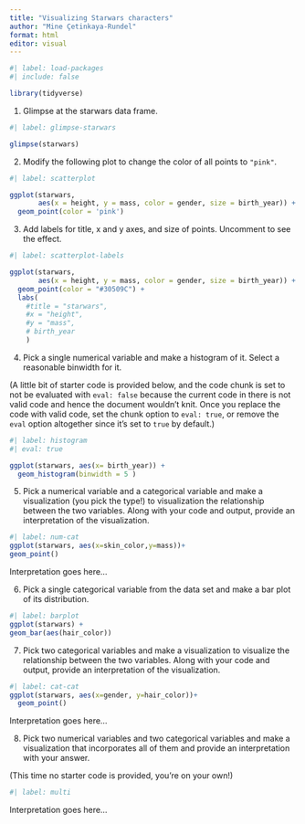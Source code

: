 ```yaml
---
title: "Visualizing Starwars characters"
author: "Mine Çetinkaya-Rundel"
format: html
editor: visual
---
```


```r
#| label: load-packages
#| include: false

library(tidyverse)
```

1.  Glimpse at the starwars data frame.

```r
#| label: glimpse-starwars

glimpse(starwars)
```

2.  Modify the following plot to change the color of all points to `"pink"`.

```r
#| label: scatterplot

ggplot(starwars, 
       aes(x = height, y = mass, color = gender, size = birth_year)) +
  geom_point(color = 'pink')
```

3.  Add labels for title, x and y axes, and size of points. Uncomment to see the effect.

```r
#| label: scatterplot-labels

ggplot(starwars, 
       aes(x = height, y = mass, color = gender, size = birth_year)) +
  geom_point(color = "#30509C") +
  labs(
    #title = "starwars",
    #x = "height", 
    #y = "mass",
    # birth_year
    )
```

4.  Pick a single numerical variable and make a histogram of it. Select a reasonable binwidth for it.

(A little bit of starter code is provided below, and the code chunk is set to not be evaluated with `eval: false` because the current code in there is not valid code and hence the document wouldn't knit. Once you replace the code with valid code, set the chunk option to `eval: true`, or remove the `eval` option altogether since it's set to `true` by default.)

```r
#| label: histogram
#| eval: true

ggplot(starwars, aes(x= birth_year)) +
  geom_histogram(binwidth = 5 )
```

5.  Pick a numerical variable and a categorical variable and make a visualization (you pick the type!) to visualization the relationship between the two variables. Along with your code and output, provide an interpretation of the visualization.

```r
#| label: num-cat
ggplot(starwars, aes(x=skin_color,y=mass))+
geom_point() 

```

Interpretation goes here...

6.  Pick a single categorical variable from the data set and make a bar plot of its distribution.

```r
#| label: barplot
ggplot(starwars) +
geom_bar(aes(hair_color))
```

7.  Pick two categorical variables and make a visualization to visualize the relationship between the two variables. Along with your code and output, provide an interpretation of the visualization.

```r
#| label: cat-cat
ggplot(starwars, aes(x=gender, y=hair_color))+
  geom_point()

```

Interpretation goes here...

8.  Pick two numerical variables and two categorical variables and make a visualization that incorporates all of them and provide an interpretation with your answer.

(This time no starter code is provided, you're on your own!)

```r
#| label: multi

```

Interpretation goes here...